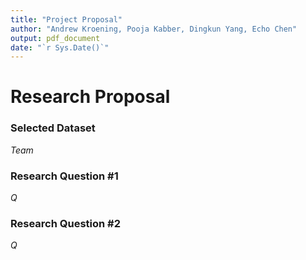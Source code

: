 ```yaml
---
title: "Project Proposal"
author: "Andrew Kroening, Pooja Kabber, Dingkun Yang, Echo Chen"
output: pdf_document
date: "`r Sys.Date()`"
---
```


# Research Proposal

### Selected Dataset

*Team*

### Research Question #1

*Q*

### Research Question #2

*Q*